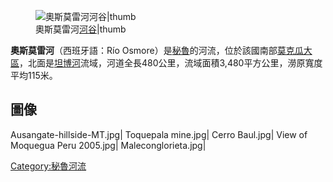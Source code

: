 [[Image:Vallemoquegua1.jpg|奧斯莫雷河[[河谷]]|thumb]]

'''奧斯莫雷河'''（西班牙語：Río Osmore）是[[秘魯|秘魯]]的河流，位於該國南部[[莫克瓜大區|莫克瓜大區]]，北面是[[坦博河|坦博河]]流域，河道全長480公里，流域面積3,480平方公里，澇原寬度平均115米。

==圖像==
<gallery>
Ausangate-hillside-MT.jpg|
Toquepala mine.jpg|
Cerro Baul.jpg|
View of Moquegua Peru 2005.jpg|
Maleconglorieta.jpg|
</gallery>

{{Peru-geo-stub}}
[[Category:秘魯河流|Category:秘魯河流]]